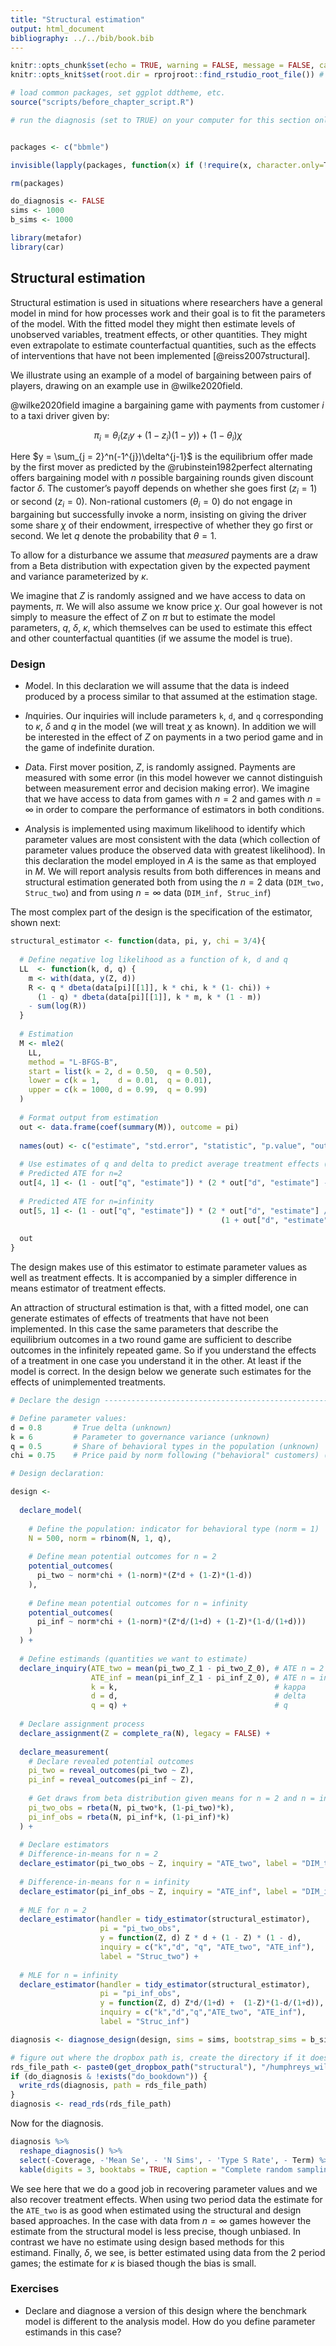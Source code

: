 ```yaml
---
title: "Structural estimation"
output: html_document
bibliography: ../../bib/book.bib 
---
```


<!-- note do_bookdown is set in index.rmd, so we know if you're running just this .Rmd or compiling the book-->
```r
knitr::opts_chunk$set(echo = TRUE, warning = FALSE, message = FALSE, cache = FALSE)
knitr::opts_knit$set(root.dir = rprojroot::find_rstudio_root_file()) # files are all relative to RStudio project home
```

```r
# load common packages, set ggplot ddtheme, etc.
source("scripts/before_chapter_script.R")
```

<!-- start post here, do not edit above -->

<!-- make sure to rename the section title below -->

```r
# run the diagnosis (set to TRUE) on your computer for this section only before pushing to Github. no diagnosis will ever take place on github.


packages <- c("bbmle")

invisible(lapply(packages, function(x) if (!require(x, character.only=T)){install.packages(x);library(x, character.only = T)}))

rm(packages)

do_diagnosis <- FALSE
sims <- 1000
b_sims <- 1000
```

```r
library(metafor)
library(car)
```

## Structural estimation

Structural estimation is used in situations where researchers have a general model in mind for how processes work and their goal is to fit the parameters of the model. With the fitted model they might then estimate levels of unobserved variables, treatment effects, or other quantities. They might even extrapolate to estimate counterfactual quantities, such as the effects of interventions that have not been implemented [@reiss2007structural]. 

We illustrate using an example of a model of bargaining between pairs of players, drawing on an example use in  @wilke2020field. 

@wilke2020field imagine a bargaining game with payments from customer $i$ to a taxi driver given by:

$$\pi_i =  \theta_i(z_iy + (1-z_i)(1-y)) + (1-\theta_i)\chi$$

Here  $y = \sum_{j = 2}^n(-1^{j})\delta^{j-1}$ is the equilibrium offer made by the first mover as predicted by the @rubinstein1982perfect alternating offers bargaining model with $n$ possible bargaining rounds given discount factor  $\delta$. The  customer's payoff  depends on whether she goes first ($z_i = 1$) or second ($z_i = 0$). Non-rational customers ($\theta_i = 0$) do not engage in bargaining but successfully invoke a norm, insisting on giving the driver some share $\chi$ of their endowment, irrespective of whether they go first or second. We let $q$ denote the probability that $\theta = 1$.

To allow for a disturbance we assume that *measured* payments are a draw from a Beta distribution with expectation given by the expected payment and variance parameterized by $\kappa$. 

We imagine that $Z$ is randomly assigned and we have access to data on payments, $\pi$. We will also assume we know price $\chi$. Our goal however is not simply to measure the effect of $Z$ on $\pi$ but to estimate the model parameters, $q$,  $\delta$, $\kappa$, which themselves can be used to estimate this effect and other counterfactual quantities (if we assume the model is true).

### Design

-  *M*odel. In this declaration we will assume that the data is indeed produced by a process similar to that assumed at the estimation stage. 

- *I*nquiries. Our inquiries will include parameters `k`, `d`, and `q` corresponding to $\kappa$, $\delta$ and $q$ in the model (we will treat $\chi$ as known). In addition we will be interested in the effect of $Z$ on payments in a two period game and in the game of indefinite duration.   

- *D*ata. First mover position, $Z$, is randomly assigned. Payments are measured with some error (in this model however we cannot distinguish between measurement error and decision making error). We imagine that we have access to data from games with $n=2$ and games with $n=\infty$ in order to compare the performance of estimators in both conditions.

- *A*nalysis is implemented using maximum likelihood to identify which parameter values are most consistent with the data (which collection of parameter values produce the observed data with greatest likelihood). In this declaration the model employed in *A* is the same as that employed in *M*. We will report analysis results from both differences in means and structural estimation generated both from using the $n=2$ data (`DIM_two, Struc_two`) and from using $n=\infty$ data (`DIM_inf, Struc_inf`) 

The most complex part of the design is the specification of the estimator, shown next:

```r

structural_estimator <- function(data, pi, y, chi = 3/4){
  
  # Define negative log likelihood as a function of k, d and q
  LL  <- function(k, d, q) {
    m <- with(data, y(Z, d))
    R <- q * dbeta(data[pi][[1]], k * chi, k * (1- chi)) +
      (1 - q) * dbeta(data[pi][[1]], k * m, k * (1 - m))
    - sum(log(R))
  }
  
  # Estimation
  M <- mle2(
    LL,
    method = "L-BFGS-B",
    start = list(k = 2, d = 0.50,  q = 0.50),
    lower = c(k = 1,    d = 0.01,  q = 0.01),
    upper = c(k = 1000, d = 0.99,  q = 0.99)
  )
  
  # Format output from estimation
  out <- data.frame(coef(summary(M)), outcome = pi)
  
  names(out) <- c("estimate", "std.error", "statistic", "p.value", "outcome")
  
  # Use estimates of q and delta to predict average treatment effects (ATEs)
  # Predicted ATE for n=2
  out[4, 1] <- (1 - out["q", "estimate"]) * (2 * out["d", "estimate"] - 1)
  
  # Predicted ATE for n=infinity
  out[5, 1] <- (1 - out["q", "estimate"]) * (2 * out["d", "estimate"] /
                                               (1 + out["d", "estimate"]) - 1)
  
  out
}
```

The design makes use of this estimator to estimate parameter values as well as treatment effects. It is accompanied by a simpler difference in means estimator of treatment effects.

An attraction of structural estimation is that, with a fitted model, one can generate estimates of effects of treatments that have not been implemented. In this case the 
same parameters that describe the equilibrium outcomes in a two round game are sufficient to describe outcomes in the infinitely repeated game. So if you understand the effects of a treatment in one case you understand it in the other. At least if the model is correct.  In the design below we generate such estimates for the effects of unimplemented treatments. 


```r
# Declare the design ----------------------------------------------------------

# Define parameter values:
d = 0.8       # True delta (unknown)
k = 6         # Parameter to governance variance (unknown)
q = 0.5       # Share of behavioral types in the population (unknown)
chi = 0.75    # Price paid by norm following ("behavioral" customers) (known)

# Design declaration:

design <- 
  
  declare_model(
    
    # Define the population: indicator for behavioral type (norm = 1)
    N = 500, norm = rbinom(N, 1, q),
    
    # Define mean potential outcomes for n = 2 
    potential_outcomes(
      pi_two ~ norm*chi + (1-norm)*(Z*d + (1-Z)*(1-d))
    ),
    
    # Define mean potential outcomes for n = infinity
    potential_outcomes(
      pi_inf ~ norm*chi + (1-norm)*(Z*d/(1+d) + (1-Z)*(1-d/(1+d)))
    )
  ) +
  
  # Define estimands (quantities we want to estimate)
  declare_inquiry(ATE_two = mean(pi_two_Z_1 - pi_two_Z_0), # ATE n = 2
                  ATE_inf = mean(pi_inf_Z_1 - pi_inf_Z_0), # ATE n = infinity
                  k = k,                                   # kappa
                  d = d,                                   # delta
                  q = q) +                                 # q
  
  # Declare assignment process 
  declare_assignment(Z = complete_ra(N), legacy = FALSE) +
  
  declare_measurement(
    # Declare revealed potential outcomes
    pi_two = reveal_outcomes(pi_two ~ Z),
    pi_inf = reveal_outcomes(pi_inf ~ Z),
    
    # Get draws from beta distribution given means for n = 2 and n = infinity
    pi_two_obs = rbeta(N, pi_two*k, (1-pi_two)*k),      
    pi_inf_obs = rbeta(N, pi_inf*k, (1-pi_inf)*k)
  ) +
  
  # Declare estimators
  # Difference-in-means for n = 2
  declare_estimator(pi_two_obs ~ Z, inquiry = "ATE_two", label = "DIM_two") +
  
  # Difference-in-means for n = infinity
  declare_estimator(pi_inf_obs ~ Z, inquiry = "ATE_inf", label = "DIM_inf") +
  
  # MLE for n = 2
  declare_estimator(handler = tidy_estimator(structural_estimator), 
                    pi = "pi_two_obs", 
                    y = function(Z, d) Z * d + (1 - Z) * (1 - d), 
                    inquiry = c("k","d", "q", "ATE_two", "ATE_inf"), 
                    label = "Struc_two") +
  
  # MLE for n = infinity
  declare_estimator(handler = tidy_estimator(structural_estimator),
                    pi = "pi_inf_obs", 
                    y = function(Z, d) Z*d/(1+d) +  (1-Z)*(1-d/(1+d)),
                    inquiry = c("k","d","q","ATE_two", "ATE_inf"), 
                    label = "Struc_inf") 
```


```r
diagnosis <- diagnose_design(design, sims = sims, bootstrap_sims = b_sims) 
```


```r
# figure out where the dropbox path is, create the directory if it doesn't exist, and name the RDS file
rds_file_path <- paste0(get_dropbox_path("structural"), "/humphreys_wilke.RDS")
if (do_diagnosis & !exists("do_bookdown")) {
  write_rds(diagnosis, path = rds_file_path)
}
diagnosis <- read_rds(rds_file_path)
```

Now for the diagnosis. 
```r
diagnosis %>%
  reshape_diagnosis() %>%
  select(-Coverage, -'Mean Se', - 'N Sims', - 'Type S Rate', - Term) %>%
  kable(digits = 3, booktabs = TRUE, caption = "Complete random sampling design diagnosis")
```

We see here that we do a good job in recovering parameter values and we also recover treatment effects. When using two period data the estimate for the `ATE_two` is as good when estimated using the structural and design based approaches. In the case with data from $n=\infty$ games however the estimate from the structural model is less precise, though unbiased. In contrast we have no estimate using design based methods for this estimand. Finally, $\delta$, we see, is better estimated using data from the 2 period games; the estimate for $\kappa$ is biased though the bias is small.


### Exercises

- Declare and diagnose a version of this design where the benchmark model is different to the analysis model. How do you define parameter estimands in this case?
